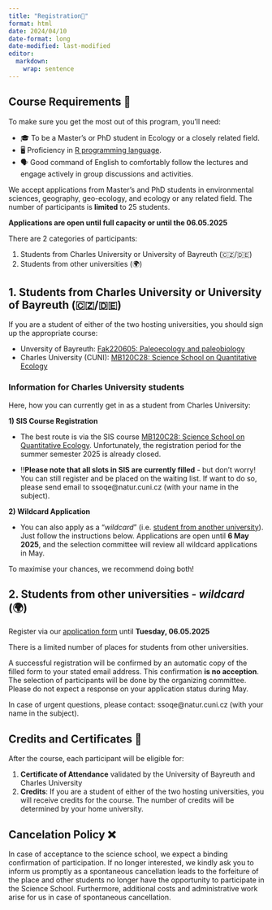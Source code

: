 ```yaml
---
title: "Registration📝"
format: html
date: 2024/04/10
date-format: long
date-modified: last-modified
editor: 
  markdown: 
    wrap: sentence
---
```


::: callout-note
## Course Requirements 📝

To make sure you get the most out of this program, you'll need:

-   🎓 To be a Master's or PhD student in Ecology or a closely related field.
-   🖥️ Proficiency in [R programming language](https://en.wikipedia.org/wiki/R_(programming_language)).
-   🗣️ Good command of English to comfortably follow the lectures and engage actively in group discussions and activities.
:::

We accept applications from Master's and PhD students in environmental sciences, geography, geo-ecology, and ecology or any related field.
The number of participants is **limited** to 25 students.

::: callout-important
**Applications are open until full capacity or until the 06.05.2025**
:::

There are 2 categories of participants:

1.  Students from Charles University or University of Bayreuth (🇨🇿/🇩🇪)
2.  Students from other universities (🌍)

## 1. Students from Charles University or University of Bayreuth (🇨🇿/🇩🇪)

If you are a student of either of the two hosting universities, you should sign up the appropriate course:

-   Unversity of Bayreuth: [Fak220605: Paleoecology and paleobiology](https://my.uni-bayreuth.de/cmlife/s/modules/Ly91YnRAY21jby9hcGkvbm9kZXMvNzAzNDU1)
-   Charles University (CUNI): [MB120C28: Science School on Quantitative Ecology](https://is.cuni.cz/studium/predmety/index.php?do=predmet&kod=MB120C28)

::: callout-warning
### Information for Charles University students 

Here, how you can currently get in as a student from Charles University:

**1) SIS Course Registration**

  * The best route is via the SIS course [MB120C28: Science School on Quantitative  Ecology](https://is.cuni.cz/studium/predmety/index.php?do=predmet&kod=MB120C28). Unfortunately, the registration period for the summer semester 2025 is already closed.
  
  * ‼️**Please note that all slots in SIS are currently filled** - but don't worry! You can still register and be placed on the waiting list. If want to do so, please send email to ssoqe@natur.cuni.cz (with your name in the subject).

**2) Wildcard Application**

  * You can also apply as a "*wildcard*" (i.e. [student from another university](/About/registration.qmd#students-from-other-universities-(🌍))). Just follow the instructions below. Applications are open until **6 May 2025**, and the selection committee will review all wildcard applications in May.

To maximise your chances, we recommend doing both!
:::

## 2. Students from other universities - *wildcard* (🌍)

Register via our [application form](https://forms.gle/UEoxmgjoqJ8Q9j7p7) until **Tuesday, 06.05.2025**

There is a limited number of places for students from other universities. 

A successful registration will be confirmed by an automatic copy of the filled form to your stated email address. This confirmation **is no acception**. The selection of participants will be done by the organizing committee. Please do not expect a response on your application status during May.  

In case of urgent questions, please contact: ssoqe@natur.cuni.cz (with your name in the subject).

## Credits and Certificates 📜

After the course, each participant will be eligible for:

1.  **Certificate of Attendance** validated by the University of Bayreuth and Charles University
2.  **Credits**: If you are a student of either of the two hosting universities, you will receive credits for the course. The number of credits will be determined by your home university.

## Cancelation Policy ❌

In case of acceptance to the science school, we expect a binding confirmation of participation.
If no longer interested, we kindly ask you to inform us promptly as a spontaneous cancellation leads to the forfeiture of the place and other students no longer have the opportunity to participate in the Science School.
Furthermore, additional costs and administrative work arise for us in case of spontaneous cancellation.
